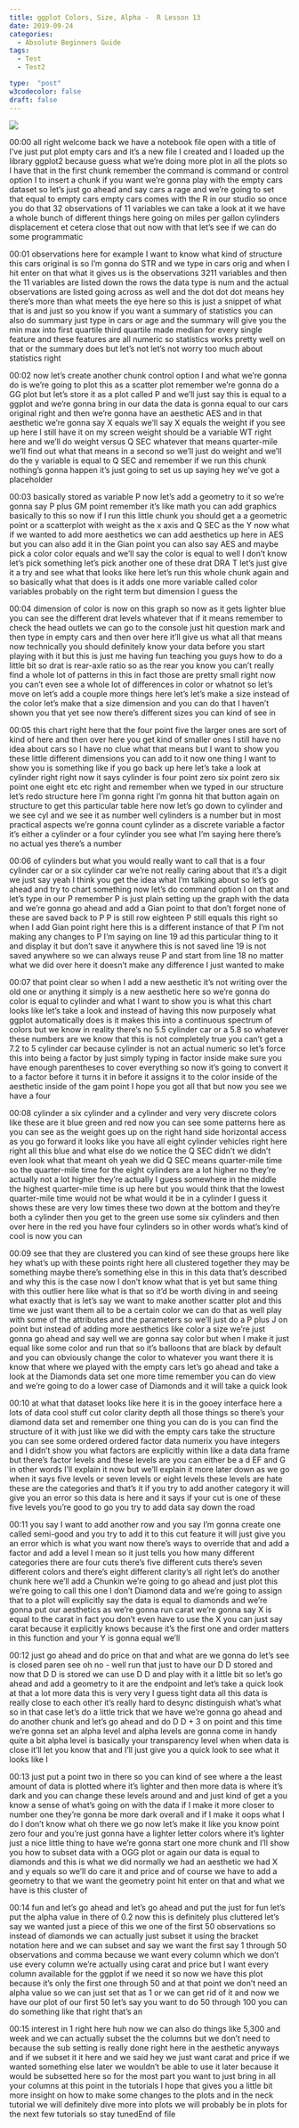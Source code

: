 ```yaml
---
title: ggplot Colors, Size, Alpha -  R Lesson 13
date: 2019-09-24
categories:
  - Absolute Beginners Guide
tags:
  - Test
  - Test2

type:  "post"
w3codecolor: false
draft: false
---
```


<a href="https://www.youtube.com/watch?v=RL_zk7S_K3E">
<img src="https://www.cradletograver.com/auto-posts/images/ggplotLabelsandTitles,markdowntabs-RLesson12CradleToGraveR.webm.jpg">
</a>









00:00
all right welcome back we have a notebook file open with a title of I've
just put plot empty cars and it's a new file I created and I loaded up the
library ggplot2 because guess what we're doing more plot in all the plots so I
have that in the first chunk remember the command is command or control option
I to insert a chunk if you want we're gonna play with the empty cars dataset
so let's just go ahead and say cars a rage and we're going to set that equal
to empty cars empty cars comes with the R in our studio so once you do that 32
observations of 11 variables we can take a look at it we have a whole bunch of
different things here going on miles per gallon cylinders displacement et cetera
close that out now with that let's see if we can do some programmatic

00:01
observations here for example I want to know what kind of structure this cars
original is so I'm gonna do STR and we type in cars orig and when I hit enter
on that what it gives us is the observations 3211 variables and then the
11 variables are listed down the rows the data type is num and the actual
observations are listed going across as well and the dot dot dot means hey
there's more than what meets the eye here so this is just a snippet of what
that is and just so you know if you want a summary of statistics you can also do
summary just type in cars or age and the summary will give you the min max into
first quartile third quartile made median for every single feature and
these features are all numeric so statistics works pretty well on that or
the summary does but let's not let's not worry too much about statistics right

00:02
now let's create another chunk control option I and what we're gonna do is
we're going to plot this as a scatter plot remember we're gonna do a GG plot
but let's store it as a plot called P and we'll just say this is equal to
a ggplot and we're gonna bring in our data the data is gonna equal to our cars
original right and then we're gonna have an aesthetic AES and in that aesthetic
we're gonna say X equals we'll say X equals the weight if you see up here I
still have it on my screen weight should be a variable WT right here
and we'll do weight versus Q SEC whatever that means quarter-mile we'll
find out what that means in a second so we'll just do weight and we'll do the y
variable is equal to Q SEC and remember if we run this chunk nothing's gonna
happen it's just going to set us up saying hey we've got a placeholder

00:03
basically stored as variable P now let's add a geometry to it so we're gonna say
P plus GM point remember it's like math you can add graphics basically to this
so now if I run this little chunk you should get a a geometric point or a
scatterplot with weight as the x axis and Q SEC as the Y now what if we wanted
to add more aesthetics we can add aesthetics up here in AES but you can
also add it in the Gian point you can also say AES and maybe pick a color
color equals and we'll say the color is equal to well I don't know let's pick
something let's pick another one of these drat
DRA T let's just give it a try and see what that looks like here let's run this
whole chunk again and so basically what that does is it adds one more variable
called color variables probably on the right term but dimension I guess the

00:04
dimension of color is now on this graph so now as it gets lighter blue you can
see the different drat levels whatever that if it means remember to check the
head outlets we can go to the console just hit question mark and then type in
empty cars and then over here it'll give us what all that means now technically
you should definitely know your data before you start playing with it but
this is just me having fun teaching you guys how to do
a little bit so drat is rear-axle ratio so as the rear you know you can't really
find a whole lot of patterns in this in fact those are pretty small right now
you can't even see a whole lot of differences in color or whatnot so let's
move on let's add a couple more things here let's let's make a size instead of
the color let's make that a size dimension and you can do that I haven't
shown you that yet see now there's different sizes you can kind of see in

00:05
this chart right here that the four point five the larger ones are sort of
kind of here and then over here you get kind of
smaller ones I still have no idea about cars so I have no clue what that means
but I want to show you these little different dimensions you can add to it
now one thing I want to show you is something like if you go back up here
let's take a look at cylinder right right now it says cylinder is four point
zero six point zero six point one eight etc etc right and remember when we typed
in our structure let's redo structure here I'm gonna right I'm gonna hit that
button again on structure to get this particular table here now let's go down
to cylinder and we see cyl and we see it as number well
cylinders is a number but in most practical aspects we're gonna count
cylinder as a discrete variable a factor it's either a cylinder or a four
cylinder you see what I'm saying here there's no actual yes there's a number

00:06
of cylinders but what you would really want to call that is a four cylinder car
or a six cylinder car we're not really caring about that it's a digit we just
say yeah I think you get the idea what I'm talking about so let's go ahead and
try to chart something now let's do command option I on that and let's type
in our P remember P is just plain setting up the graph with the data and
we're gonna go ahead and add a Gian point to that don't forget none of these
are saved back to P P is still row eighteen P still equals this right so
when I add Gian point right here this is a different instance of that P I'm not
making any changes to P I'm saying on line 19 ad this particular thing to it
and display it but don't save it anywhere this is not saved line 19 is
not saved anywhere so we can always reuse P and start from line 18 no matter
what we did over here it doesn't make any difference I just wanted to make

00:07
that point clear so when I add a new aesthetic it's not writing over the old
one or anything it simply is a new aesthetic here so we're gonna do color
is equal to cylinder and what I want to show you is what this chart looks like
let's take a look and instead of having this now purposely what ggplot
automatically does is it makes this into a continuous spectrum of colors but we
know in reality there's no 5.5 cylinder car or a 5.8 so whatever these numbers
are we know that this is not completely true you can't get a 7.2 to 5 cylinder
car because cylinder is not an actual numeric so let's force this into being a
factor by just simply typing in factor inside make sure you have enough
parentheses to cover everything so now it's going to convert it to a factor
before it turns it in before it assigns it to the color inside of the aesthetic
inside of the gam point I hope you got all that but now you see we have a four

00:08
cylinder a six cylinder and a cylinder and very very discrete colors like these
are it blue green and red now you can see some patterns here as
you can see as the weight goes up on the
right hand side horizontal access as you go forward it looks like you have all
eight cylinder vehicles right here right
all this blue and what else do we notice the Q SEC didn't we didn't even look
what that meant oh yeah we did Q SEC means quarter-mile time so the
quarter-mile time for the eight cylinders are a lot higher no they're
actually not a lot higher they're actually I guess somewhere in the middle
the highest quarter-mile time is up here but you would think that the lowest
quarter-mile time would not be what would it be in a cylinder I guess it
shows these are very low times these two down at the bottom and they're both a
cylinder then you get to the green use some six
cylinders and then over here in the red you have four cylinders so in other
words what's kind of cool is now you can

00:09
see that they are clustered you can kind
of see these groups here like hey what's up with these points right here all
clustered together they may be something maybe there's something else in this in
this data that's described and why this is the case now I don't know what that
is yet but same thing with this outlier here like what is that so it'd be worth
diving in and seeing what exactly that is let's say we want to make another
scatter plot and this time we just want them all to be a certain color we can do
that as well play with some of the attributes and the parameters so we'll
just do a P plus J on point but instead of adding more aesthetics like color a
size we're just gonna go ahead and say well we are gonna say color but when I
make it just equal like some color and run that so it's balloons that are black
by default and you can obviously change the color to whatever you want
there it is know that where we played with the empty cars let's go ahead and
take a look at the Diamonds data set one more time remember you can do view and
we're going to do a lower case of Diamonds and it will take a quick look

00:10
at what that dataset looks like here it is in the gooey interface here a lots of
data cool stuff cut color clarity depth all those things so there's your diamond
data set and remember one thing you can do is you can find the structure of it
with just like we did with the empty cars take the structure you can see some
ordered ordered factor data numerix you have integers and I didn't show you what
factors are explicitly within like a data data frame but there's factor
levels and these levels are you can either be a d EF and G in other words
I'll explain it now but we'll explain it more later down as we go when it says
five levels or seven levels or eight levels these levels are hate these are
the categories and that's it if you try to add another category it will give you
an error so this data is here and it says if your cut is one of these five
levels you're good to go you try to add data say down the road

00:11
you say I want to add another row and you say I'm gonna create one called
semi-good and you try to add it to this cut
feature it will just give you an error which is what you want
now there's ways to override that and add a factor and add a level I mean so
it just tells you how many different categories there are four cuts there's
five different cuts there's seven different colors and there's eight
different clarity's all right let's do another chunk here we'll add a Chunkin
we're going to go ahead and just plot this we're going to call this one I don't
Diamond data and we're going to assign that to a plot will explicitly say the
data is equal to diamonds and we're gonna put our aesthetics as we're gonna
run carat we're gonna say X is equal to the carat in fact you don't even have to
use the X you can just say carat because it explicitly knows because it's the
first one and order matters in this function and your Y is gonna equal we'll

00:12
just go ahead and do price on that and what are we gonna do let's see is closed
paren see oh no - well run that just to have our D D stored and now that D D is
stored we can use D D and play with it a little bit so let's go ahead and add a
geometry to it are the endpoint and let's take a quick look at that a lot
more data this is very very I guess tight data all this data is really close
to each other it's really hard to desync distinguish what's what so in that case
let's do a little trick that we have we're gonna go ahead and do another
chunk and let's go ahead and do D D + 3 on point and this time we're gonna set
an alpha level and alpha levels are gonna come in handy quite a bit alpha
level is basically your transparency level when when data is close it'll let
you know that and I'll just give you a quick look to see what it looks like I

00:13
just put a point two in there so you can kind of see where a the least amount of
data is plotted where it's lighter and then more data is where it's dark and
you can change these levels around and and just kind of get a you know a sense
of what's going on with the data if I make it more closer to number one
they're gonna be more dark overall and if I make it oops what
I do I don't know what oh there we go now let's make it like you know point
zero four and you're just gonna have a lighter letter colors where it's lighter
just a nice little thing to have we're gonna start one more chunk and I'll show
you how to subset data with a OGG plot or again our data is equal to diamonds
and this is what we did normally we had an aesthetic we had X and y equals so
we'll do care it and price and of course we have to add a geometry to that we
want the geometry point hit enter on that and what we have is this cluster of

00:14
fun and let's go ahead and let's go ahead and put the just for fun let's put
the alpha value in there of 0.2 now this is definitely plus cluttered let's say
we wanted just a piece of this we one of the first 50 observations so instead of
diamonds we can actually just subset it using the bracket notation here and we
can subset and say we want the first say 1 through 50 observations and comma
because we want every column which we don't use every column we're actually
using carat and price but I want every column available for the ggplot if we
need it so now we have this plot because it's only the first one through 50 and
at that point we don't need an alpha value so we can just set that as 1 or we
can get rid of it and now we have our plot of our first 50 let's say you want
to do 50 through 100 you can do something like that right that's an

00:15
interest in 1 right here huh now we can also do things like 5,300 and week and
we can actually subset the the columns but we don't need to because the sub
setting is really done right here in the
aesthetic anyways and if we subset it it here and we said hey we just want carat
and price if we wanted something else later we wouldn't be able to use it
later because it would be subsetted here so for the most part you want to just
bring in all your columns at this point in the tutorials I hope that gives you a
little bit more insight on how to make some changes to the plots and in the neck
tutorial we will definitely dive more into plots we will probably be in plots
for the next few tutorials so stay tunedEnd of file

